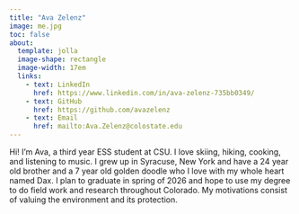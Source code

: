 ```yaml
---
title: "Ava Zelenz"
image: me.jpg
toc: false
about: 
  template: jolla
  image-shape: rectangle
  image-width: 17em
  links:
    - text: LinkedIn
      href: https://www.linkedin.com/in/ava-zelenz-735bb0349/
    - text: GitHub
      href: https://github.com/avazelenz
    - text: Email
      href: mailto:Ava.Zelenz@colostate.edu
---
```


Hi! I'm Ava, a third year ESS student at CSU. I love skiing, hiking, cooking, and listening to music. I grew up in Syracuse, New York and have a 24 year old brother and a 7 year old golden doodle who I love with my whole heart named Dax. I plan to graduate in spring of 2026 and hope to use my degree to do field work and research throughout Colorado. My motivations consist of valuing the environment and its protection.
